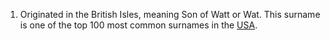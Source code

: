#Originated in the British Isles, meaning Son of Watt or Wat. This surname is one of the top 100 most common surnames in the [[USA]].